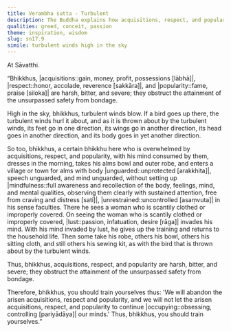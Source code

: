 ```yaml
---
title: Verambha sutta - Turbulent
description: The Buddha explains how acquisitions, respect, and popularity are harsh, bitter, and severe, obstructing the attainment of the unsurpassed safety from bondage, using a simile of turbulent winds high in the sky.
qualities: greed, conceit, passion
theme: inspiration, wisdom
slug: sn17.9
simile: turbulent winds high in the sky
---
```


At Sāvatthi.

“Bhikkhus, |acquisitions::gain, money, profit, possessions [lābhā]|, |respect::honor, accolade, reverence [sakkāra]|, and |popularity::fame, praise [siloka]| are harsh, bitter, and severe; they obstruct the attainment of the unsurpassed safety from bondage.

High in the sky, bhikkhus, turbulent winds blow. If a bird goes up there, the turbulent winds hurl it about, and as it is thrown about by the turbulent winds, its feet go in one direction, its wings go in another direction, its head goes in another direction, and its body goes in yet another direction.

So too, bhikkhus, a certain bhikkhu here who is overwhelmed by acquisitions, respect, and popularity, with his mind consumed by them,  dresses in the morning, takes his alms bowl and outer robe, and enters a village or town for alms with body |unguarded::unprotected [arakkhita]|, speech unguarded, and mind unguarded, without setting up |mindfulness::full awareness and recollection of the body, feelings, mind, and mental qualities, observing them clearly with sustained attention, free from craving and distress [sati]|, |unrestrained::uncontrolled [asaṃvuta]| in his sense faculties. There he sees a woman who is scantily clothed or improperly covered. On seeing the woman who is scantily clothed or improperly covered, |lust::passion, infatuation, desire [rāga]| invades his mind. With his mind invaded by lust, he gives up the training and returns to the household life. Then some take his robe, others his bowl, others his sitting cloth, and still others his sewing kit, as with the bird that is thrown about by the turbulent winds.

Thus, bhikkhus, acquisitions, respect, and popularity are harsh, bitter, and severe; they obstruct the attainment of the unsurpassed safety from bondage.

Therefore, bhikkhus, you should train yourselves thus: 'We will abandon the arisen acquisitions, respect and popularity, and we will not let the arisen acquisitions, respect, and popularity to continue |occupying::obsessing, controlling [pariyādāya]| our minds.' Thus, bhikkhus, you should train yourselves.”